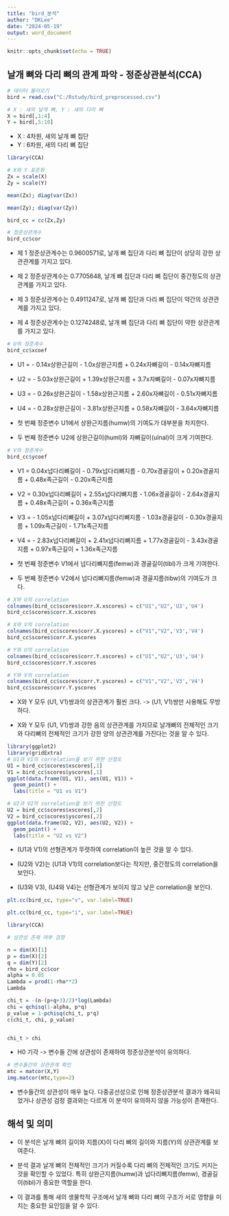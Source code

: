 ---
title: "bird_분석"
author: "DKLee"
date: "2024-05-19"
output: word_document
---

```{r setup, include=FALSE}
knitr::opts_chunk$set(echo = TRUE)
```



## 날개 뼈와 다리 뼈의 관계 파악 - 정준상관분석(CCA)


```{r}
# 데이터 불러오기
bird = read.csv("C:/Rstudy/bird_preprocessed.csv")

# X : 새의 날개 뼈, Y : 새의 다리 뼈
X = bird[,1:4]
Y = bird[,5:10]

```

- X : 4차원, 새의 날개 뼈 집단
- Y : 6차원, 새의 다리 뼈 집단



```{r}
library(CCA)

# X와 Y 표준화
Zx = scale(X)
Zy = scale(Y)

mean(Zx); diag(var(Zx))

```

```{r}
mean(Zy); diag(var(Zy))
```


```{r}

bird_cc = cc(Zx,Zy)

# 정준상관계수
bird_cc$cor
```

- 제 1 정준상관계수는 0.9600571로, 날개 뼈 집단과 다리 뼈 집단이 상당히 강한 상관관계를 가지고 있다.

- 제 2 정준상관계수는 0.7705648,  날개 뼈 집단과 다리 뼈 집단이 중간정도의 상관관계를 가지고 있다.

- 제 3 정준상관계수는 0.4911247로, 날개 뼈 집단과 다리 뼈 집단이 약간의 상관관계를 가지고 있다.

- 제 4 정준상관계수는 0.1274248로, 날개 뼈 집단과 다리 뼈 집단이 약한 상관관계를 가지고 있다.






```{r}
# U의 정준계수
bird_cc$xcoef
```

- U1 = - 0.14x상완근길이 - 1.0x상완근지름 + 0.24x자뼈길이 - 0.14x자뼈지름

- U2 = - 5.03x상완근길이 + 1.39x상완근지름 + 3.7x자뼈길이 - 0.07x자뼈지름

- U3 = - 0.26x상완근길이 - 1.58x상완근지름 + 2.60x자뼈길이 - 0.51x자뼈지름

- U4 = - 0.28x상완근길이 - 3.81x상완근지름 + 0.58x자뼈길이 - 3.64x자뼈지름

- 첫 번째 정준변수 U1에서 상완근지름(humw)의 기여도가 대부분을 차지한다.

- 두 번째 정준변수 U2에 상완근길이(huml)와 자뼈길이(ulnal)이 크게 기여한다.


```{r}
# V의 정준계수
bird_cc$ycoef
```

- V1 = 0.04x넙다리뼈길이 - 0.79x넙다리뼈지름 - 0.70x경골길이 + 0.20x경골지름 + 0.48x족근길이 - 0.20x족근지름

- V2 = 0.30x넙다리뼈길이 + 2.55x넙다리뼈지름 - 1.06x경골길이 - 2.64x경골지름 + 0.48x족근길이 + 0.36x족근지름

- V3 = - 1.05x넙다리뼈길이 + 3.07x넙다리뼈지름 - 1.03x경골길이 - 0.30x경골지름 + 1.09x족근길이 - 1.71x족근지름

- V4 = - 2.83x넙다리뼈길이 + 2.41x넙다리뼈지름 + 1.77x경골길이 - 3.43x경골지름 + 0.97x족근길이 + 1.36x족근지름

- 첫 번째 정준변수 V1에서 넙다리뼈지름(femw)과 경골길이(tibl)가 크게 기여한다.

- 두 번째 정준변수 V2에서 넙다리뼈지름(femw)과 경골지름(tibw)의 기여도가 크다.




```{r}
# X와 U의 correlation
colnames(bird_cc$scores$corr.X.xscores) = c("U1","U2",'U3','U4')
bird_cc$scores$corr.X.xscores
```

```{r}
# X와 V의 correlation
colnames(bird_cc$scores$corr.X.yscores) = c("V1","V2",'V3','V4')
bird_cc$scores$corr.X.yscores
```

```{r}
# Y와 U의 correlation
colnames(bird_cc$scores$corr.Y.xscores) = c("U1","U2",'U3','U4')
bird_cc$scores$corr.Y.xscores
```

```{r}
# Y와 V의 correlation
colnames(bird_cc$scores$corr.Y.yscores) = c("V1","V2",'V3','V4')
bird_cc$scores$corr.Y.yscores
```

- X와 Y 모두 (U1, V1)쌍과의 상관관계가 훨씬 크다. -> (U1, V1)쌍만 사용해도 무방하다.

- X와 Y 모두 (U1, V1)쌍과 강한 음의 상관관계를 가지므로 날개뼈의 전체적인 크기와 다리뼈의 전체적인 크기가 강한 양의 상관관계를 가진다는 것을 알 수 있다.





```{r, fig.width=8, fig.height=8}
library(ggplot2)
library(gridExtra)
# U1과 V1의 correlation을 보기 위한 산점도
U1 = bird_cc$scores$xscores[,1]
V1 = bird_cc$scores$yscores[,1]
ggplot(data.frame(U1, V1), aes(U1, V1)) + 
  geom_point() + 
  labs(title = "U1 vs V1")
```
```{r, fig.width=8, fig.height=8}
# U2과 V2의 correlation을 보기 위한 산점도
U2 = bird_cc$scores$xscores[,2]
V2 = bird_cc$scores$yscores[,2]
ggplot(data.frame(U2, V2), aes(U2, V2)) + 
  geom_point() + 
  labs(title = "U2 vs V2")
```



- (U1과 V1)의 선형관계가 뚜렷하여 correlation이 높은 것을 알 수 있다.

- (U2와 V2)는 (U1과 V1)의 correlation보다는 작지만, 중간정도의 correlation을 보인다.

- (U3와 V3), (U4와 V4)는 선형관계가 보이지 않고 낮은 correlation을 보인다.


```{r, fig.width=8, fig.height=8}
plt.cc(bird_cc, type="v", var.label=TRUE)
```

```{r, fig.width=8, fig.height=8}
plt.cc(bird_cc, type="i", var.label=TRUE)
```






```{r}
library(CCA)

# 상관성 존재 여부 검정

n = dim(X)[1]
p = dim(X)[2]
q = dim(Y)[2]
rho = bird_cc$cor
alpha = 0.05
Lambda = prod(1-rho**2)
Lambda

chi_t = -(n-(p+q+3)/2)*log(Lambda)
chi = qchisq(1-alpha, p*q)
p_value = 1-pchisq(chi_t, p*q)
c(chi_t, chi, p_value)


chi_t > chi
```

- H0 기각 -> 변수들 간에 상관성이 존재하여 정준상관분석이 유의하다.




```{r}
# 변수들간의 상관관계 확인
mtc = matcor(X,Y)
img.matcor(mtc,type=2)
```

- 변수들간의 상관성이 매우 높다. 다중공선성으로 인해 정준상관분석 결과가 왜곡되었거나 상관성 검정 결과와는 다르게 이 분석이 유의하지 않을 가능성이 존재한다. 






## 해석 및 의미

- 이 분석은 날개 뼈의 길이와 지름(X)이 다리 뼈의 길이와 지름(Y)의 상관관계를 보여준다.

- 분석 결과 날개 뼈의 전체적인 크기가 커질수록 다리 뼈의 전체적인 크기도 커지는 것을 확인할 수 있었다. 특히 상완근지름(humw)과 넙다리뼈지름(femw), 경골길이(tibl)가 중요한 역할을 한다.

- 이 결과를 통해 새의 생물학적 구조에서 날개 뼈와 다리 뼈의 구조가 서로 영향을 미치는 중요한 요인임을 알 수 있다.














